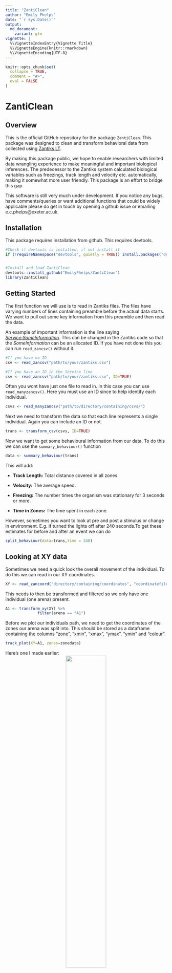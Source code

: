 ```yaml
---
title: "ZantiClean"
author: "Emily Phelps"
date: "`r Sys.Date()`"
output:
  md_document:
    variant: gfm
vignette: |
  %\VignetteIndexEntry{Vignette Title}
  %\VignetteEngine{knitr::rmarkdown}
  %\VignetteEncoding{UTF-8}
---
```



```r
knitr::opts_chunk$set(
  collapse = TRUE,
  comment = "#>",
  eval = FALSE
)

```

# ZantiClean

## Overview

This is the official GitHub repository for the package `ZantiClean`. This package was designed to clean and transform behavioral data from collected using [Zantiks LT](https://zantiks.com/products/zantiks-lt).

By making this package public, we hope to enable researchers with limited data wrangling experience to make meaningful and important biological inferences. The predecessor to the Zantiks system calculated biological variables such as freezings, track length and velocity etc. automatically, making it somewhat more user friendly. This package is an effort to bridge this gap.

This software is still very much under development. If you notice any bugs, have comments/queries or want additional functions that could be widely applicable please do get in touch by opening a github issue or emailing e.c.phelps@exeter.ac.uk.

## Installation

This package requires installation from github. This requires devtools.

```r
#Check if devtools is installed, if not install it
if (!requireNamespace("devtools", quietly = TRUE)) install.packages("devtools")


#Install and load ZantiClean
devtools::install_github("EmilyPhelps/ZantiClean")
library(ZantiClean)
```

## Getting Started

The first function we will use is to read in Zantiks files. The files have varying numbers of lines containing preamble before the actual data starts. We want to pull out some key information from this preamble and then read the data.

An example of important information is the line saying [*Service:SomeInformation*](Service:SomeInformation){.uri}. This can be changed in the Zantiks code so that the *SomeInformation* can be an allocated ID. If you have not done this you can run `read_zancsv()` without it.

```r
#If you have no ID 
csv <- read_zancsv("path/to/your/zantiks.csv")

#If you have an ID in the Service line
csv <- read_zancsv("path/to/your/zantiks.csv", ID=TRUE)
```

Often you wont have just one file to read in. In this case you can use `read_manyzancsv()`. Here you must use an ID since to help identify each individual.

```r
csvs <- read_manyzancsv("path/to/directory/containing/csvs/")
```

Next we need to transform the data so that each line represents a single individual. Again you can include an ID or not.

```r
trans <- transform_csv(csvs, ID=TRUE)
```

Now we want to get some behavioural information from our data. To do this we can use the `summary_behaviour()` function

```r
data <- summary_behaviour(trans)
```

This will add:

-   **Track Length:** Total distance covered in all zones.

-   **Velocity:** The average speed.

-   **Freezing:** The number times the organism was stationary for 3 seconds or more.

-   **Time in Zones:** The time spent in each zone.

However, sometimes you want to look at pre and post a stimulus or change in environment. E.g. if turned the lights off after 240 seconds.To get these estimates for before and after an event we can do

```r
split_behaviour(data=trans,time = 240)
```

## Looking at XY data

Sometimes we need a quick look the overall movement of the individual. To do this we can read in our XY coordinates.

```r
XY <- read_zancoord("directory/containing/coordinates", "coordinatefileXY.csv")
```

This needs to then be transformed and filtered so we only have one individual (one arena) present.
```r
A1 <- transform_xy(XY) %>% 
              filter(arena == "A1")
```

Before we plot our individuals path, we need to get the coordinates of the zones our arena was split into. This should be stored as a dataframe containing the columns "zone", "xmin", "xmax", "ymax", "ymin" and "colour".

```r
track_plot(XY=A1, zones=zonedata)
```

Here's one I made earlier:
<center>![](images/plot_test.png){width=50%}</center>

This code is pretty flexible because under the hood its just ggplot. So you can add titles, change the theme and colour if you want to use the raw code. 

```r
  ggplot() + 
    geom_rect(data=zones, aes(xmin=xmin, xmax=xmax,
                              ymin=ymin, ymax=ymax, fill=colour))+
    geom_path(data=XY, aes(x=X, y=Y), colour="#141F52", alpha=0.5) +
    scale_fill_manual(values=c("#E1DFD0", "#F5F4EF")) +
    scale_x_continuous(expand=c(0,0)) +
    scale_y_continuous(expand=c(0,0)) +
    theme_void()+
    theme(legend.position = "none",
          panel.border = element_rect(colour = "#333333", fill=NA, linewidth=1))
```

## Changed your mind about experimental design?

Obviously its not ideal to change what you want to look at after the experiment but the XY coordinates measure of Zantiks allows for this. The `allocate_zones()` function is written to allocate points to zones and create a Zantiks .csv style dataframe from this data. This is not for use in studies where Zones have built in differences e.g. tests of scototaxis. However, there might be some use cases, e.g. looking for finer scale inferences within exisitng zones, or changing zone size in open field trials.

We first start by reading in a single coord file.
```r
XY <- read_zancoord("directory/containing/coordinates", "coordinatefileXY.csv")
```

We then need to create a dataframe with our arena size. This will vary depending on how many arenas you have per trial. For example, if we have four arenas, the arenas might be 360 x 67.5 mm. You need to also take into account divider size!

*Note: In a perfect world Zantiks tank size is standardised, but tank size can vary. Make sure you account for this in arena size*

You can create this dataframe however you like but it must have the columns below. Arenas should be named "A1" etc to match the Zantiks XY file 
```r
arena <- paste0("A", seq(1,4))
xmin  <- c(0, 0, 0, 0)
xmax <- c(360, 360, 360, 360)
ymin <- c(0, 67.5, 135, 202.5)
ymax <- c(67.5, 135, 202.5, 270)

arena.df <- tibble(arena, xmin, xmax, ymin, ymax)
```

Now we need to create a dataframe delimiting the zoens we want. Each arena gets standardised so we only need to list the zones once and they will be created within each arena. You can allocate any number of zones to your arena, but the more zones the slower it will run!
```r
# An example of 2 zones side by side
Zone <-c("Z1", "Z2")
xmin <- c(0, 0)
xmax <- c(360, 360)
ymin <- c(0, 34.1)
ymax <- c(34, 68)
zone.df <- tibble(Zone, xmin, xmax, ymin, ymax)

#Then the script to allocate zones. 
allocate_zones(XY=XY, zones = zone.df, arena = arena.df, start= 50, end=480)
```

The start time above indicates the time after calibration and after acclimatization. The end time indicates the upper time limit for the assay. 

The `allocate_zones()` function can also account for nested designs where zone is within the other. Here you can only allocate two zones, inner and outer.
```r
Zone<- c("Z_inner", "Z_outer")
xmin <- c(100, 0)
xmax <- c(250, 360)
ymin <- c(20, 0)
ymax <- c(35, 68)

zone.df <- tibble(Zone, xmin, xmax, ymin, ymax)

allocate_zones(XY=xy, zones = zone.df, arena=arena.df, start=50, end=480, file = "test", nested=TRUE)
```

I have only gone through an example with one file here. If you wanted to scale this up to apply to all your files you could use lapply()
```r
dir <- "path/to/directory"

files <- list.files(dir)

xy_list <- lapply(files, function(file) read_zancoord(dir, file)) # Read in XY data as a list

names(xy_list) <- files # Names each XY coordinate by the name of the file it came from 

lapply(seq_along(xy_list), function(i) {
  # Get the file name using the index 'i'
  file_name <- names(xy_list)[i]
  
  # Call allocate_zones() with file_name as the 'file' argument
  allocate_zones(XY = xy_list[[i]], 
                 zones = zone.df, 
                 arena = arena.df, 
                 start = 50, 
                 end = 480, 
                 file = file_name)
})


```

